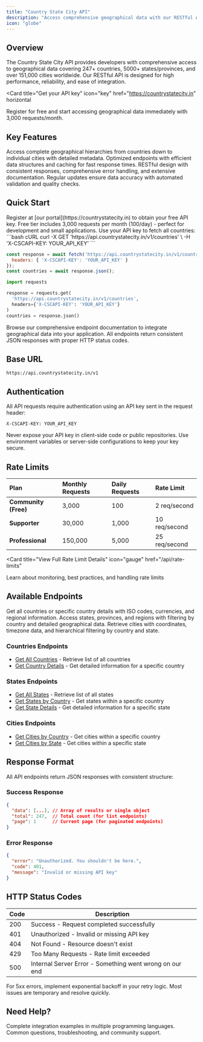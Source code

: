 ```yaml
---
title: "Country State City API"
description: "Access comprehensive geographical data with our RESTful API featuring 247+ countries, 5000+ states, and 151,000+ cities"
icon: "globe"
---
```


## Overview

The Country State City API provides developers with comprehensive access to geographical data covering 247+ countries, 5000+ states/provinces, and over 151,000 cities worldwide. Our RESTful API is designed for high performance, reliability, and ease of integration.

<Card
  title="Get your API key"
  icon="key"
  href="https://countrystatecity.in"
  horizontal
>
  Register for free and start accessing geographical data immediately with 3,000 requests/month.
</Card>

## Key Features

<CardGroup cols={2}>
  <Card title="Comprehensive Coverage" icon="globe">
    Access complete geographical hierarchies from countries down to individual cities with detailed metadata.
  </Card>
  <Card title="High Performance" icon="bolt">
    Optimized endpoints with efficient data structures and caching for fast response times.
  </Card>
  <Card title="Developer Friendly" icon="code">
    RESTful design with consistent responses, comprehensive error handling, and extensive documentation.
  </Card>
  <Card title="Always Current" icon="clock">
    Regular updates ensure data accuracy with automated validation and quality checks.
  </Card>
</CardGroup>

## Quick Start

<Steps>
<Step title="Get Your API Key">
  Register at [our portal](https://countrystatecity.in) to obtain your free API key.
  
  <Info>
  Free tier includes 3,000 requests per month (100/day) - perfect for development and small applications.
  </Info>
</Step>

<Step title="Make Your First Request">
  Use your API key to fetch all countries:
  
  <CodeGroup>
  ```bash cURL
  curl -X GET 'https://api.countrystatecity.in/v1/countries' \
    -H 'X-CSCAPI-KEY: YOUR_API_KEY'
  ```
  
  ```javascript JavaScript
  const response = await fetch('https://api.countrystatecity.in/v1/countries', {
    headers: { 'X-CSCAPI-KEY': 'YOUR_API_KEY' }
  });
  const countries = await response.json();
  ```
  
  ```python Python
  import requests
  
  response = requests.get(
    'https://api.countrystatecity.in/v1/countries',
    headers={'X-CSCAPI-KEY': 'YOUR_API_KEY'}
  )
  countries = response.json()
  ```
  </CodeGroup>
</Step>

<Step title="Explore the Endpoints">
  Browse our comprehensive endpoint documentation to integrate geographical data into your application.
  
  <Check>
  All endpoints return consistent JSON responses with proper HTTP status codes.
  </Check>
</Step>
</Steps>

## Base URL

```
https://api.countrystatecity.in/v1
```

## Authentication

All API requests require authentication using an API key sent in the request header:

```
X-CSCAPI-KEY: YOUR_API_KEY
```

<Warning>
Never expose your API key in client-side code or public repositories. Use environment variables or server-side configurations to keep your key secure.
</Warning>

## Rate Limits

| Plan | Monthly Requests | Daily Requests | Rate Limit |
|:-----|:-----------------|:---------------|:-----------|
| **Community (Free)** | 3,000 | 100 | 2 req/second |
| **Supporter** | 30,000 | 1,000 | 10 req/second |
| **Professional** | 150,000 | 5,000 | 25 req/second |

<Card 
  title="View Full Rate Limit Details" 
  icon="gauge" 
  href="/api/rate-limits"
>
  Learn about monitoring, best practices, and handling rate limits
</Card>

## Available Endpoints

<CardGroup cols={3}>
  <Card title="Countries" icon="flag" href="/api/endpoints/get-all-countries">
    Get all countries or specific country details with ISO codes, currencies, and regional information.
  </Card>
  <Card title="States" icon="map" href="/api/endpoints/get-all-states">
    Access states, provinces, and regions with filtering by country and detailed geographical data.
  </Card>
  <Card title="Cities" icon="building" href="/api/endpoints/get-cities-by-country">
    Retrieve cities with coordinates, timezone data, and hierarchical filtering by country and state.
  </Card>
</CardGroup>

### Countries Endpoints
- [Get All Countries](/api/endpoints/get-all-countries) - Retrieve list of all countries
- [Get Country Details](/api/endpoints/get-country-details) - Get detailed information for a specific country

### States Endpoints  
- [Get All States](/api/endpoints/get-all-states) - Retrieve list of all states
- [Get States by Country](/api/endpoints/get-states-by-country) - Get states within a specific country
- [Get State Details](/api/endpoints/get-state-details) - Get detailed information for a specific state

### Cities Endpoints
- [Get Cities by Country](/api/endpoints/get-cities-by-country) - Get cities within a specific country
- [Get Cities by State](/api/endpoints/get-cities-by-state) - Get cities within a specific state

## Response Format

All API endpoints return JSON responses with consistent structure:

### Success Response
```json
{
  "data": [...], // Array of results or single object
  "total": 247,  // Total count (for list endpoints)
  "page": 1      // Current page (for paginated endpoints)
}
```

### Error Response  
```json
{
  "error": "Unauthorized. You shouldn't be here.",
  "code": 401,
  "message": "Invalid or missing API key"
}
```

## HTTP Status Codes

| Code | Description |
|------|-------------|
| 200  | Success - Request completed successfully |
| 401  | Unauthorized - Invalid or missing API key |
| 404  | Not Found - Resource doesn't exist |
| 429  | Too Many Requests - Rate limit exceeded |
| 500  | Internal Server Error - Something went wrong on our end |

<Info>
For 5xx errors, implement exponential backoff in your retry logic. Most issues are temporary and resolve quickly.
</Info>

## Need Help?

<CardGroup cols={2}>
  <Card title="Sample Code" icon="code" href="/api/examples">
    Complete integration examples in multiple programming languages.
  </Card>
  <Card title="Support" icon="headset" href="/api/faq">
    Common questions, troubleshooting, and community support.
  </Card>
</CardGroup>
